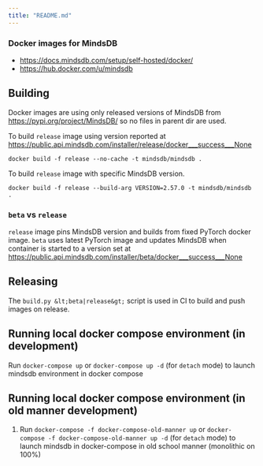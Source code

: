 ```yaml
---
title: "README.md"
---
```


### Docker images for MindsDB

* https://docs.mindsdb.com/setup/self-hosted/docker/
* https://hub.docker.com/u/mindsdb

## Building

Docker images are using only released versions of MindsDB from
https://pypi.org/project/MindsDB/ so no files in parent dir are used.

To build `release` image using version reported at
https://public.api.mindsdb.com/installer/release/docker___success___None

    docker build -f release --no-cache -t mindsdb/mindsdb .

To build `release` image with specific MindsDB version.

    docker build -f release --build-arg VERSION=2.57.0 -t mindsdb/mindsdb .

### `beta` vs `release`

`release` image pins MindsDB version and builds from fixed PyTorch docker
image. `beta` uses latest PyTorch image and updates MindsDB when container
is started to a version set at
https://public.api.mindsdb.com/installer/beta/docker___success___None

## Releasing

The `build.py &lt;beta|release&gt;` script is used in CI to build and push images
on release.

## Running local docker compose environment (in development)

Run `docker-compose up` or `docker-compose up -d` (for `detach` mode) to launch mindsdb environment in docker compose


## Running local docker compose environment (in old manner development)



1. Run `docker-compose -f docker-compose-old-manner up` or `docker-compose -f docker-compose-old-manner up -d` (for `detach` mode) to launch mindsdb in docker-compose in old school manner (monolithic on 100%)
